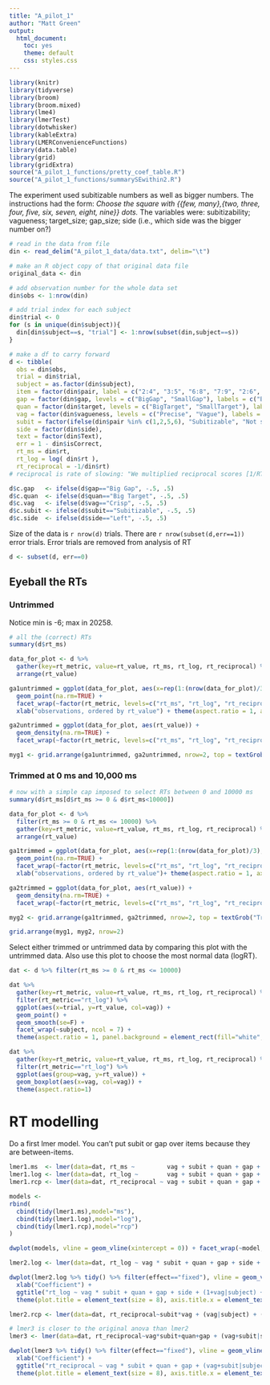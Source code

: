 ```yaml
---
title: "A_pilot_1"
author: "Matt Green"
output:
  html_document:
    toc: yes
    theme: default
    css: styles.css
---  
```


```r
library(knitr)
library(tidyverse)
library(broom)
library(broom.mixed)
library(lme4)
library(lmerTest)
library(dotwhisker)
library(kableExtra)
library(LMERConvenienceFunctions)
library(data.table)
library(grid)
library(gridExtra)
source("A_pilot_1_functions/pretty_coef_table.R")
source("A_pilot_1_functions/summarySEwithin2.R")
```

The experiment used subitizable numbers as well as bigger numbers. The instructions had the form: _Choose the square with {{few, many},{two, three, four, five, six, seven, eight, nine}} dots._ The variables were: subitizability; vagueness; target_size; gap_size; side (i.e., which side was the bigger number on?)

```r
# read in the data from file
din <- read_delim("A_pilot_1_data/data.txt", delim="\t")

# make an R object copy of that original data file
original_data <- din

# add observation number for the whole data set
din$obs <- 1:nrow(din)

# add trial index for each subject
din$trial <- 0
for (s in unique(din$subject)){
  din[din$subject==s, "trial"] <- 1:nrow(subset(din,subject==s))
}
```

```r
# make a df to carry forward
d <- tibble(
  obs = din$obs, 
  trial = din$trial, 
  subject = as.factor(din$subject), 
  item = factor(din$pair, label = c("2:4", "3:5", "6:8", "7:9", "2:6", "7:3", "8:4", "5:9")),
  gap = factor(din$gap, levels = c("BigGap", "SmallGap"), labels = c("Big Gap", "Small Gap")), 
  quan = factor(din$target, levels = c("BigTarget", "SmallTarget"), labels = c("Big Target", "Small Target")), 
  vag = factor(din$vagueness, levels = c("Precise", "Vague"), labels = c("Crisp", "Vague")), 
  subit = factor(ifelse(din$pair %in% c(1,2,5,6), "Subitizable", "Not subitizable")),
  side = factor(din$side), 
  text = factor(din$Text),
  err = 1 - din$isCorrect, 
  rt_ms = din$rt,
  rt_log = log( din$rt ),
  rt_reciprocal = -1/din$rt)
# reciprocal is rate of slowing: "We multiplied reciprocal scores [1/RT] by -1 [-1/RT] to maintain the direction of effects compatible for the three variants, effectively converting speed [number of responses per ms] into 'rate of slowing' " - A linear mixed model analysis of masked repetition priming, Kliegl, Masson & Richter, VISUAL COGNITION,2010,18(5),655--681 (p.~662) 
```

```r
d$c.gap   <- ifelse(d$gap=="Big Gap", -.5, .5)
d$c.quan  <- ifelse(d$quan=="Big Target", -.5, .5)
d$c.vag   <- ifelse(d$vag=="Crisp", -.5, .5)
d$c.subit <- ifelse(d$subit=="Subitizable", -.5, .5)
d$c.side  <- ifelse(d$side=="Left", -.5, .5)
```

Size of the data is `r nrow(d)` trials.  There are `r nrow(subset(d,err==1))` error trials. Error trials are removed from analysis of RT

```r
d <- subset(d, err==0)
```

<!-- 1 was set to NA for being impossible ($-6~ms$). -->
<!-- The variable rt_ms has NA in the case that an error was made. The variable rt_raw includes rt for error trials. -->

## Eyeball the RTs

### Untrimmed

Notice min is -6; max in 20258.

```r
# all the (correct) RTs
summary(d$rt_ms)

data_for_plot <- d %>% 
  gather(key=rt_metric, value=rt_value, rt_ms, rt_log, rt_reciprocal) %>%
  arrange(rt_value)

ga1untrimmed = ggplot(data_for_plot, aes(x=rep(1:(nrow(data_for_plot)/3),times=3), y=rt_value)) + 
  geom_point(na.rm=TRUE) + 
  facet_wrap(~factor(rt_metric, levels=c("rt_ms", "rt_log", "rt_reciprocal")), scales="free_y") +
  xlab("observations, ordered by rt_value") + theme(aspect.ratio = 1, axis.text.x = element_text(angle = 45, hjust = 1))

ga2untrimmed = ggplot(data_for_plot, aes(rt_value)) +
  geom_density(na.rm=TRUE) +
  facet_wrap(~factor(rt_metric, levels=c("rt_ms", "rt_log", "rt_reciprocal")), scales="free") + theme(aspect.ratio = 1, axis.text.x = element_text(angle = 45, hjust = 1))

myg1 <- grid.arrange(ga1untrimmed, ga2untrimmed, nrow=2, top = textGrob("Untrimmed", gp = gpar(fontsize=20, font=3)))
```

### Trimmed at 0 ms and 10,000 ms

```r
# now with a simple cap imposed to select RTs between 0 and 10000 ms
summary(d$rt_ms[d$rt_ms >= 0 & d$rt_ms<10000])

data_for_plot <- d %>% 
  filter(rt_ms >= 0 & rt_ms <= 10000) %>% 
  gather(key=rt_metric, value=rt_value, rt_ms, rt_log, rt_reciprocal) %>%
  arrange(rt_value)

ga1trimmed = ggplot(data_for_plot, aes(x=rep(1:(nrow(data_for_plot)/3), times=3), y=rt_value)) + 
  geom_point(na.rm=TRUE) + 
  facet_wrap(~factor(rt_metric, levels=c("rt_ms", "rt_log", "rt_reciprocal")), scales="free_y") +
  xlab("observations, ordered by rt_value")+ theme(aspect.ratio = 1, axis.text.x = element_text(angle = 45, hjust = 1))

ga2trimmed = ggplot(data_for_plot, aes(rt_value)) +
  geom_density(na.rm=TRUE) +
  facet_wrap(~factor(rt_metric, levels=c("rt_ms", "rt_log", "rt_reciprocal")), scales="free") + theme(aspect.ratio = 1, axis.text.x = element_text(angle = 45, hjust = 1))

myg2 <- grid.arrange(ga1trimmed, ga2trimmed, nrow=2, top = textGrob("Trimmed at 0 and 10,1000 ms", gp = gpar(fontsize=20, font=3)))
``` 

```r
grid.arrange(myg1, myg2, nrow=2)
```

Select either trimmed or untrimmed data by comparing this plot with the untrimmed data. Also use this plot to choose the most normal data (logRT).

```r
dat <- d %>% filter(rt_ms >= 0 & rt_ms <= 10000) 
```

```r
dat %>% 
  gather(key=rt_metric, value=rt_value, rt_ms, rt_log, rt_reciprocal) %>%
  filter(rt_metric=="rt_log") %>%
  ggplot(aes(x=trial, y=rt_value, col=vag)) +
  geom_point() +
  geom_smooth(se=F) +
  facet_wrap(~subject, ncol = 7) +
  theme(aspect.ratio = 1, panel.background = element_rect(fill="white", colour="black", linetype = "solid"))
```

```r
dat %>% 
  gather(key=rt_metric, value=rt_value, rt_ms, rt_log, rt_reciprocal) %>%
  filter(rt_metric=="rt_log") %>%
  ggplot(aes(group=vag, y=rt_value)) +
  geom_boxplot(aes(x=vag, col=vag)) + 
  theme(aspect.ratio=1)
```

# RT modelling

Do a first lmer model. You can't put subit or gap over items because they are between-items.

```r
lmer1.ms  <- lmer(data=dat, rt_ms ~         vag + subit + quan + gap + side + (1|subject) + (1|item))
lmer1.log <- lmer(data=dat, rt_log ~        vag + subit + quan + gap + side + (1|subject) + (1|item))
lmer1.rcp <- lmer(data=dat, rt_reciprocal ~ vag + subit + quan + gap + side + (1|subject) + (1|item))
```

```r
models <- 
rbind(
  cbind(tidy(lmer1.ms),model="ms"), 
  cbind(tidy(lmer1.log),model="log"), 
  cbind(tidy(lmer1.rcp),model="rcp")
)

dwplot(models, vline = geom_vline(xintercept = 0)) + facet_wrap(~model, scales="free", ncol=1)
```

```r
lmer2.log <- lmer(data=dat, rt_log ~ vag * subit + quan + gap + side + (1+vag|subject) + (1+vag|item))
```

```r
dwplot(lmer2.log %>% tidy() %>% filter(effect=="fixed"), vline = geom_vline(xintercept = 0, colour = "grey50", linetype = 1)) +
  xlab("Coefficient") +
  ggtitle("rt_log ~ vag * subit + quan + gap + side + (1+vag|subject) + (1+vag|item)") + 
  theme(plot.title = element_text(size = 8), axis.title.x = element_text(size=8), axis.text.x = element_text(size=8))
```

```r
lmer2.rcp <- lmer(data=dat, rt_reciprocal~subit*vag + (vag|subject) + (vag|item))
```

```r
# lmer3 is closer to the original anova than lmer2
lmer3 <- lmer(data=dat, rt_reciprocal~vag*subit+quan+gap + (vag+subit|subject) + (vag|item))
```

```r
dwplot(lmer3 %>% tidy() %>% filter(effect=="fixed"), vline = geom_vline(xintercept = 0, colour = "grey50", linetype = 1)) +
  xlab("Coefficient") + 
  ggtitle("rt_reciprocal ~ vag * subit + quan + gap + (vag+subit|subject) + (vag|item)") + 
  theme(plot.title = element_text(size = 8), axis.title.x = element_text(size=8), axis.text.x = element_text(size=8))
```


<!-- ```{r} -->
<!-- lmer3b <- lme4::lmer(data=dat, logRT~subit*vag+quan+gap + (subit*vag|subject) + (vag|item))  -->
<!-- lmer3b_tidy <- tidy(lmer3b) -->
<!-- lmer3b_tidy$model="foo" -->
<!-- lmer3b_tidy %>% filter(group=="fixed") %>% dwplot() -->
<!-- ``` -->

<!-- ```{r, summaryLMER, results='asis'} -->
<!-- print(xtable(summary(lmer3)$coefficients, digits=3), type="html") -->
<!-- ``` -->

<!-- ## subitizable -->

<!-- ```{r, subitRT, results='asis'} -->
<!-- print(xtable(summary(lmer(data=dat, subset=subit=="Subitizable",logRT~vag+quan+gap +(vag|subject)+(vag|item)))$coefficients, digits=3), type='html') -->
<!-- ``` -->

<!-- ## not subitizable -->

<!-- ```{r, notsubitrT, results='asis'} -->
<!-- print(xtable(summary(lmer(data=dat, subset=subit=="Not subitizable", logRT~vag+quan+gap +(vag|subject)+(vag|item)))$coefficients, digits=3), type='html') -->
<!-- ``` -->

<!-- # Error rate analysis -->

<!-- ```{r errorrates, results='asis'} -->
<!-- print(xtable(summary( -->
<!-- 	glmer(data=d, err~vag*subit+quan+gap + (vag|subject) + (1|item),  -->
<!-- 				family=binomial,  -->
<!-- 				control = glmerControl(optimizer = "bobyqa") -->
<!-- 				) -->
<!-- 	)$coefficients, -->
<!-- 	digits=3),  -->
<!-- 	type='html') -->
<!-- ``` -->

<!-- # Plots of significant effects -->

<!-- ```{r plot_sig, fig.width=7.5, fig.height=3} -->
<!-- a <- summarySEwithin(data=dat, measurevar="logRT", withinvars=c("vag","subit","item"), idvar="subject") -->
<!-- as <- subset(a,subit=="Subitizable") -->
<!-- as$item <- as.character(as$item) -->
<!-- as$item[as$item=="7:3"] <- "3:7" -->
<!-- as$item <- factor(as$item) -->
<!-- pd <- position_dodge(.05) -->
<!-- plot1 = ggplot(data=as, aes(y=logRT, x=item, ymin=logRT-ci, ymax=ci+logRT, fill=vag, group=vag)) +  -->
<!--   geom_line(position=pd) + -->
<!--   geom_errorbar(width=.2, position=pd)+ -->
<!--   geom_point(pch=21, size=4, position=pd) + -->
<!--   scale_fill_grey(name=element_blank(),start=0,end=1)+ -->
<!--   theme_bw()+ -->
<!--   theme(panel.grid.major = element_blank(), panel.grid.minor = element_blank(), legend.key=element_blank()) + -->
<!--   ggtitle("Response time") -->

<!-- a <- summarySEwithin(data=d, measurevar="err", withinvars=c("vag","subit","item"), idvar="subject") -->
<!-- as <- subset(a,subit=="Subitizable") -->
<!-- as$item <- as.character(as$item) -->
<!-- as$item[as$item=="7:3"] <- "3:7" -->
<!-- as$item <- factor(as$item) -->
<!-- pd <- position_dodge(.05) -->
<!-- plot2 = ggplot(data=as, aes(y=err, x=item, ymin=err-ci, ymax=ci+err, group=vag, fill=vag))+ -->
<!--   geom_line(position=pd) + -->
<!--   geom_errorbar(width=.2, position=pd)+ -->
<!--   geom_point(pch=21, size=4, position=pd) + -->
<!--   scale_fill_grey(name=element_blank(),start=0,end=1)+ -->
<!--   theme_bw()+ -->
<!--   theme(panel.grid.major = element_blank(), panel.grid.minor = element_blank(), legend.key=element_blank()) + -->
<!--   ggtitle("Error rate") -->

<!-- grid.arrange(plot1, plot2, nrow=1, top="Subitizable only") -->
<!-- ``` -->

<!-- ```{r barcharts, fig.width=9, fig.height=3} -->
<!-- bwtheme <- standard.theme("pdf", color=FALSE) -->
<!-- b1=barchart(data=ddply(dat,.(vag,subit),summarise, logRT=mean(logRT)),  -->
<!-- 						logRT~subit,  -->
<!-- 						group=vag, auto.key=list(space='right', cex=.7), par.settings=bwtheme) -->
<!-- b2=barchart(data=ddply(d,.(vag,subit),summarise, Error_Rate=mean(err)),  -->
<!-- 						Error_Rate~subit,  -->
<!-- 						group=vag, auto.key=list(space='right', cex=.7), par.settings=bwtheme) -->
<!-- grid.arrange(b1,b2,ncol=2) -->
<!-- ``` -->

<!-- Subitizability x Vagueness x Quantity -->

<!-- ```{r plotMeansa, fig.width=7, fig.height=3} -->
<!-- a <- summarySEwithin(data=dat, measurevar="logRT", withinvars=c("vag","quan","subit"), idvar="subject") -->
<!-- pd <- position_dodge(.1) -->
<!-- 	ggplot( -->
<!-- 		a,  -->
<!-- 		aes(y=logRT, x=vag, group=quan, shape=quan, col=quan, ymin=logRT-ci, ymax=ci+logRT) -->
<!-- 	) +  -->
<!-- 	geom_point(size=4, position=pd) +  -->
<!-- 	geom_line(position=pd) +  -->
<!-- 	facet_grid(~subit) +  -->
<!-- 	geom_errorbar(width=.1, position=pd) +  -->
<!-- 	theme_bw() +  -->
<!-- 	theme(panel.grid.major=element_blank())  -->
<!-- ``` -->

<!-- ```{r qqplotLMER, fig.width=3, fig.height=3.5} -->
<!-- qqPlot(residuals(lmer2),cex=.5) -->
<!-- ``` -->
